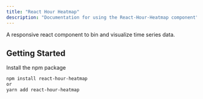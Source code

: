 ```yaml
---
title: "React Hour Heatmap"
description: "Documentation for using the React-Hour-Heatmap component"
---
```


A responsive react component to bin and visualize time series data.

## Getting Started

Install the npm package

```bash
npm install react-hour-heatmap
or
yarn add react-hour-heatmap
```